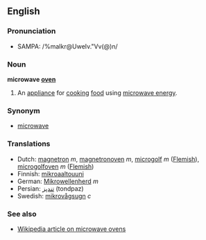 ==English==
===Pronunciation===
*SAMPA: /%maIkr@UweIv."Vv(@)n/

===Noun===
'''microwave [[oven]]'''

#An [[appliance]] for [[cook]]ing [[food]] using [[microwave energy]].

===Synonym===
*[[microwave]]

===Translations===
*Dutch: [[magnetron]] ''m'', [[magnetronoven]] ''m'', [[microgolf]] ''m'' ([[Flemish]]), [[microgolfoven]] ''m'' ([[Flemish]])
*Finnish: [[mikroaaltouuni]]
*German: [[Mikrowellenherd]] ''m''
*Persian: [[تندپز]] (tondpaz) 
*Swedish: [[mikrovågsugn]] ''c''

===See also===
*[[w:en:Microwave_oven|Wikipedia article on microwave ovens]]